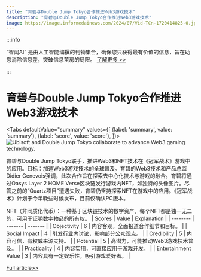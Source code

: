 ```yaml
---
title: "育碧与Double Jump Tokyo合作推进Web3游戏技术"
description: "育碧与Double Jump Tokyo合作推进Web3游戏技术"
image: https://image.informedainews.com/2024/07/Vid-TCn-1720414825-0.jpg
---
```



:::info

“智闻AI“ 是由人工智能编撰的刊物集合，确保您只获得最有价值的信息，旨在助您消除信息差，突破信息茧房的局限。  [了解更多 >>](/)

:::

# 育碧与Double Jump Tokyo合作推进Web3游戏技术


<Tabs
	defaultValue="summary"
	values={[
	{label: 'summary', value: 'summary'},
	{label: 'score', value: 'score'},
]}>
<TabItem value="summary">
<img
  src="https://image.informedainews.com/2024/07/Vid-TCn-1720414825-0.jpg"
  alt="Ubisoft and Double Jump Tokyo collaborate to advance Web3 gaming technology."
/>



育碧与Double Jump Tokyo联手，推进Web3和NFT技术在《冠军战术》游戏中的应用。目标：加速Web3游戏技术的全球普及。育碧的Web3技术和产品总监Didier Genevois强调，此次合作旨在探索去中心化技术与游戏的融合。育碧将通过Oasys Layer 2 HOME Verse区块链发行游戏内NFT，如独特的头像图片。尽管之前的“Quartz项目”遭遇失败，育碧仍坚持探索NFT在游戏中的应用。《冠军战术》计划于今年晚些时候发布，目前仅确认PC版本。

NFT（非同质化代币）：一种基于区块链技术的数字资产，每个NFT都是独一无二的，可用于证明数字物品的所有权。
</TabItem>
<TabItem value="score">
	| Scores     | Value   | Explanation |
	| -------- | ------- | ------- |
	| Objectivity  | 6    | 内容客观，全面报道合作细节和目标。    |
	| Social Impact | 4     | 引发行业内讨论，影响部分公众观点。    |
	| Credibility    | 5    | 内容可信，有权威来源支持。    |
	| Potential    | 5    | 高潜力，可能推动Web3游戏技术普及。    |
	| Practicality    | 4    | 内容实用，可直接应用于游戏开发。    |
	| Entertainment Value    | 3    | 内容具有一定娱乐性，吸引游戏爱好者。    |
</TabItem>
</Tabs>

[Full article>>](https://www.cnbeta.com.tw/articles/game/1437368.htm)
